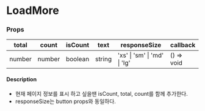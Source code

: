 
<Meta title="LoadMore" name="Docs" of={LoadMore} />

# LoadMore

### Props

<table>
  <thead>
    <tr>
      <th>total</th>
      <th>count</th>
      <th>isCount</th>
      <th>text</th>
      <th>responseSize</th>
      <th>callback</th>
    </tr>
  </thead>
  <tbody>
    <tr>
      <td>number</td>
      <td>number</td>
      <td>boolean</td>
      <td>string</td>
      <td>'xs' | 'sm' | 'md' | 'lg'</td>
      <td>() => void</td>
    </tr>
  </tbody>
</table>

#### Description

- 현재 페이지 정보를 표시 하고 싶을땐 isCount, total, count를 함께 추가한다.
- responseSize는 button props와 동일하다.

<Canvas of={LoadMore.loadMore} />
<Canvas of={LoadMore.loadMoreCount} />
